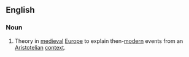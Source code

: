 ==English==
{{wikipedia}}

===Noun===
{{en-noun|head=[[supposition]] [[theory]]|-}}

# {{label|en|philosophy}} Theory in [[medieval]] [[Europe]] to explain then-[[modern]] events from an [[Aristotelian]] [[context]].